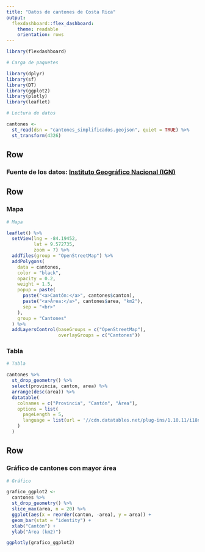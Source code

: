 ```yaml
---
title: "Datos de cantones de Costa Rica"
output: 
  flexdashboard::flex_dashboard:
    theme: readable
    orientation: rows
---
```


```r
library(flexdashboard)
```

```r
# Carga de paquetes

library(dplyr)
library(sf)
library(DT)
library(ggplot2)
library(plotly)
library(leaflet)
```

```r
# Lectura de datos

cantones <-
  st_read(dsn = "cantones_simplificados.geojson", quiet = TRUE) %>%
  st_transform(4326)
```


Row {data-height=10}
-----------------------------------------------------------------------

### **Fuente de los datos: [Instituto Geográfico Nacional (IGN)](http://geos.snitcr.go.cr/be/IGN_5/wfs)**

Row {data-height=590}
-----------------------------------------------------------------------

### Mapa

```r
# Mapa

leaflet() %>%
  setView(lng = -84.19452,
          lat = 9.572735,
          zoom = 7) %>%
  addTiles(group = "OpenStreetMap") %>%
  addPolygons(
    data = cantones,
    color = "black",
    opacity = 0.2,
    weight = 1.5,
    popup = paste(
      paste("<a>Cantón:</a>", cantones$canton),
      paste("<a>Área:</a>", cantones$area, "km2"),
      sep = "<br>"
    ),
    group = "Cantones"
  ) %>%
  addLayersControl(baseGroups = c("OpenStreetMap"),
                   overlayGroups = c("Cantones"))
```

### Tabla

```r
# Tabla

cantones %>%
  st_drop_geometry() %>%
  select(provincia, canton, area) %>%
  arrange(desc(area)) %>%
  datatable(
    colnames = c("Provincia", "Cantón", "Área"),
    options = list(
      pageLength = 5,
      language = list(url = '//cdn.datatables.net/plug-ins/1.10.11/i18n/Spanish.json')
    )
  )
```

Row {data-height=400}
-----------------------------------------------------------------------

### Gráfico de cantones con mayor área

```r
# Gráfico

grafico_ggplot2 <-
  cantones %>%
  st_drop_geometry() %>%
  slice_max(area, n = 20) %>%
  ggplot(aes(x = reorder(canton, -area), y = area)) +
  geom_bar(stat = "identity") +
  xlab("Cantón") +
  ylab("Área (km2)")

ggplotly(grafico_ggplot2)
```

